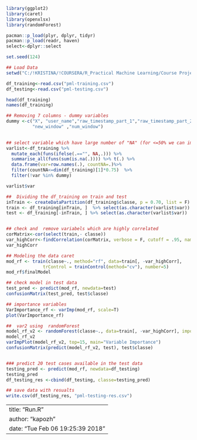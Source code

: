 
```{r }
library(ggplot2)
library(caret)
library(openxlsx)
library(randomForest)

pacman::p_load(plyr, dplyr, tidyr)
pacman::p_load(readr, haven)
select<-dplyr::select

set.seed(124)

## Load Data
setwd("C:/!KRISTINA/!COURSERA/R_Practical Machine Learning/Course Project")

df_training<-read.csv("pml-training.csv")  
df_testing<-read.csv("pml-testing.csv")

head(df_training)
names(df_training)

## Removing 7 columns - dummy variables
dummy <-c("X", "user_name","raw_timestamp_part_1","raw_timestamp_part_2","cvtd_timestamp" ,
          "new_window" ,"num_window")  

 
## select variable which have large number of "NA" (for <=50% we can imputation value)
varlist<-df_training %>% 
  mutate_each(funs(ifelse(.=="", NA,.))) %>% 
  summarise_all(funs(sum(is.na(.)))) %>% t(.) %>% 
  data.frame(var=row.names(.), countNA=.)%>% 
  filter(countNA<=dim(df_training)[1]*0.75)  %>%  
  filter(!var %in% dummy) 

varlist$var

##  Dividing the df_training on train and test
inTrain <- createDataPartition(df_training$classe, p = 0.70, list = F) 
train <- df_training[inTrain, ]  %>% select(as.character(varlist$var)) 
test <- df_training[-inTrain, ] %>% select(as.character(varlist$var))


## check and  remove variabels which are highly correlated
corMatrix<-cor(select(train,- classe))
var_highCorr<-findCorrelation(corMatrix, verbose = F, cutoff = .95, names=F)
var_highCorr

## Modeling the data caret
mod_rf <- train(classe~., method="rf", data=train[, -var_highCorr], 
              trControl = trainControl(method="cv"), number=5)
mod_rf$finalModel

## check model in test data
test_pred <- predict(mod_rf, newdata=test)
confusionMatrix(test_pred, test$classe)

## importance variables
VarImportance_rf <- varImp(mod_rf, scale=T) 
plot(VarImportance_rf)

##  var2 using  randomForest
model_rf_v2 <- randomForest(classe~., data=train[, -var_highCorr], importance=TRUE)
model_rf_v2
varImpPlot(model_rf_v2, top=15, main="Variable Importance")
confusionMatrix(predict(model_rf_v2, test), test$classe)


### predict 20 test cases available in the test data
testing_pred <- predict(mod_rf, newdata=df_testing)
testing_pred
df_testing_res <-cbind(df_testing, classe=testing_pred)

## save data with resualts 
write.csv(df_testing_res, "pml-testing-res.csv")
```


---
title: "Run.R"
author: "kapozh"
date: "Tue Feb 06 19:25:39 2018"
---
